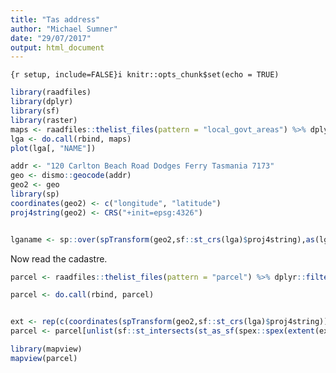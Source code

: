 ```yaml
---
title: "Tas address"
author: "Michael Sumner"
date: "29/07/2017"
output: html_document
---
```


```{r setup, include=FALSE}i
knitr::opts_chunk$set(echo = TRUE)
```

```r
library(raadfiles)
library(dplyr)
library(sf)
library(raster)
maps <- raadfiles::thelist_files(pattern = "local_govt_areas") %>% dplyr::filter(grepl("tab$", fullname)) %>% pull(fullname) %>% purrr::map(sf::read_sf) 
lga <- do.call(rbind, maps)
plot(lga[, "NAME"])
```

```r
addr <- "120 Carlton Beach Road Dodges Ferry Tasmania 7173"
geo <- dismo::geocode(addr)
geo2 <- geo
library(sp)
coordinates(geo2) <- c("longitude", "latitude")
proj4string(geo2) <- CRS("+init=epsg:4326")


lganame <- sp::over(spTransform(geo2,sf::st_crs(lga)$proj4string),as(lga, "Spatial"))$NAME

```

Now read the cadastre. 

```r
parcel <- raadfiles::thelist_files(pattern = "parcel") %>% dplyr::filter(grepl("tab$", fullname), grepl(tolower(lganame), fullname)) %>% pull(fullname) %>% purrr::map(sf::read_sf) 

parcel <- do.call(rbind, parcel)


ext <- rep(c(coordinates(spTransform(geo2,sf::st_crs(lga)$proj4string))), each = 2) + c(-1, 1, -1, 1) * 200
parcel <- parcel[unlist(sf::st_intersects(st_as_sf(spex::spex(extent(ext), crs =st_crs(lga)$proj4string)), parcel)), ]

```

```r
library(mapview)
mapview(parcel)
```
